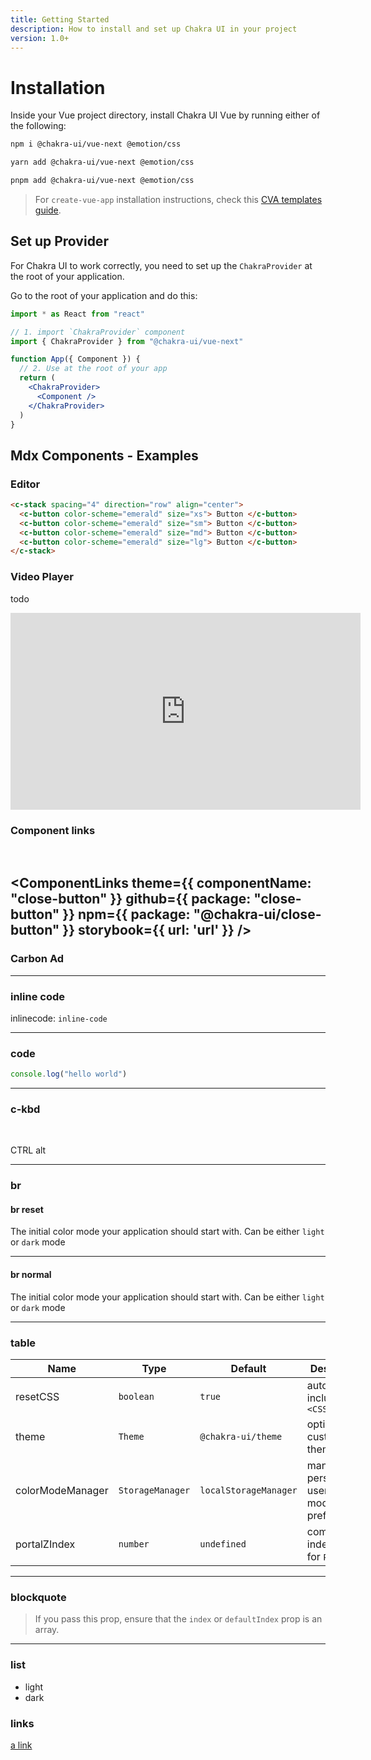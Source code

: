 ```yaml
---
title: Getting Started
description: How to install and set up Chakra UI in your project
version: 1.0+
---
```


# Installation

Inside your Vue project directory, install Chakra UI Vue by running either of the
following:

```bash
npm i @chakra-ui/vue-next @emotion/css
```

```bash
yarn add @chakra-ui/vue-next @emotion/css
```

```bash
pnpm add @chakra-ui/vue-next @emotion/css
```

> For `create-vue-app` installation instructions, check this
> [CVA templates guide](/guides/integrations/with-cva).

## Set up Provider

For Chakra UI to work correctly, you need to set up the `ChakraProvider` at the
root of your application.

Go to the root of your application and do this:

```jsx live="false"
import * as React from "react"

// 1. import `ChakraProvider` component
import { ChakraProvider } from "@chakra-ui/vue-next"

function App({ Component }) {
  // 2. Use at the root of your app
  return (
    <ChakraProvider>
      <Component />
    </ChakraProvider>
  )
}
```

## Mdx Components - Examples

### Editor

```html live
<c-stack spacing="4" direction="row" align="center">
  <c-button color-scheme="emerald" size="xs"> Button </c-button>
  <c-button color-scheme="emerald" size="sm"> Button </c-button>
  <c-button color-scheme="emerald" size="md"> Button </c-button>
  <c-button color-scheme="emerald" size="lg"> Button </c-button>
</c-stack>
```

### Video Player

todo

<c-box mt={3}>
  <c-aspect-ratio ratio={16 / 8.84}>
    <iframe
      width="560"
      height="315"
      src="https://www.youtube.com/embed/wI2vqXsjsIo"
      title="YouTube video player"
      frameborder="0"
      allow="accelerometer; autoplay; clipboard-write; encrypted-media; gyroscope; picture-in-picture"
      allowfullscreen
    ></iframe>
  </c-aspect-ratio>
</c-box>

### Component links

<br />

## <ComponentLinks theme={{ componentName: "close-button" }} github={{ package: "close-button" }} npm={{ package: "@chakra-ui/close-button" }} storybook={{ url: 'url' }} />

### Carbon Ad

<carbon-ad />

<CarbonAd />

---

### inline code

inlinecode: `inline-code`

---

### code

```js
console.log("hello world")
```

---

### c-kbd

<br />

<c-kbd>CTRL</c-kbd>
<c-kbd>alt</c-kbd>

---

### br

#### br reset

The initial color mode your application should start with. <CBr reset /> Can be either `light` or `dark` mode

---

#### br normal

The initial color mode your application should start with. <CBr /> Can be either `light` or `dark` mode

---

### table

| Name             | Type             | Default               | Description                                         |
| ---------------- | ---------------- | --------------------- | --------------------------------------------------- |
| resetCSS         | `boolean`        | `true`                | automatically includes `<CSSReset />`               |
| theme            | `Theme`          | `@chakra-ui/theme`    | optional custom theme                               |
| colorModeManager | `StorageManager` | `localStorageManager` | manager to persist a users color mode preference in |
| portalZIndex     | `number`         | `undefined`           | common z-index to use for `Portal`                  |

---

### blockquote

> If you pass this prop, ensure that the `index` or `defaultIndex` prop is an
> array.

---

### list

- light
- dark

### links

[a link](https://google.com)

<c-box pb="20" />
